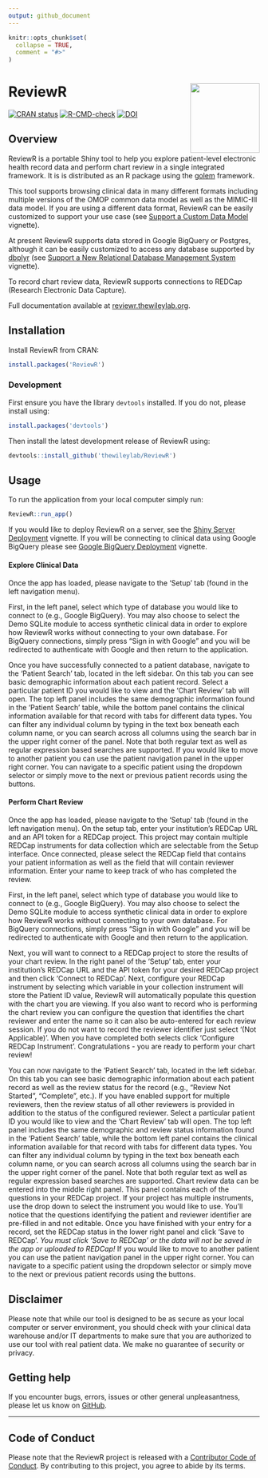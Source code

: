 ```yaml
---
output: github_document
---
```


<!-- README.md is generated from README.Rmd. Please edit that file -->

```r
knitr::opts_chunk$set(
  collapse = TRUE,
  comment = "#>"
)
```

# ReviewR <a href='https://reviewr.thewileylab.org'><img src='man/figures/logo.svg' align="right" height="139" /></a>

<!-- badges: start -->
[![CRAN status](https://www.r-pkg.org/badges/version/ReviewR)](https://CRAN.R-project.org/package=ReviewR)
[![R-CMD-check](https://github.com/thewileylab/ReviewR/workflows/R-CMD-check/badge.svg)](https://github.com/thewileylab/ReviewR/actions)
[![DOI](https://zenodo.org/badge/DOI/10.5281/zenodo.1488534.svg)](https://doi.org/10.5281/zenodo.1488534)
<!-- badges: end -->

## Overview

ReviewR is a portable Shiny tool to help you explore patient-level electronic health record data and perform chart review in a single integrated framework. It is is distributed as an R package using the [golem](https://thinkr-open.github.io/golem/) framework.

This tool supports browsing clinical data in many different formats including multiple versions of the OMOP common data model as well as the MIMIC-III data model. If you are using a different data format, ReviewR can be easily customized to support your use case (see [Support a Custom Data Model](https://reviewr.thewileylab.org/articles/customize_support_new_datamodel.html) vignette).

At present ReviewR supports data stored in Google BigQuery or Postgres, although it can be easily customized to access any database supported by [dbplyr](https://dbplyr.tidyverse.org/) (see [Support a New Relational Database Management System](https://reviewr.thewileylab.org/articles/customize_support_new_rdbms.html) vignette). 

To record chart review data, ReviewR supports connections to REDCap (Research Electronic Data Capture). 

Full documentation available at [reviewr.thewileylab.org](https://reviewr.thewileylab.org).

## Installation

Install ReviewR from CRAN:

```r
install.packages('ReviewR')
```

### Development

First ensure you have the library `devtools` installed. If you do not, please install using:

```r
install.packages('devtools')
```

Then install the latest development release of ReviewR using:
```r
devtools::install_github('thewileylab/ReviewR')
```


## Usage

To run the application from your local computer simply run:
```r
ReviewR::run_app()
```

If you would like to deploy ReviewR on a server, see the [Shiny Server Deployment](https://reviewr.thewileylab.org/articles/deploy_server.html) vignette. If you will be connecting to clinical data using Google BigQuery please see [Google BigQuery Deployment](https://reviewr.thewileylab.org/articles/deploy_bigquery.html) vignette.

#### Explore Clinical Data

Once the app has loaded, please navigate to the 'Setup' tab (found in the left navigation menu).

First, in the left panel, select which type of database you would like to connect to (e.g., Google BigQuery). You may also choose to select the Demo SQLite module to access synthetic clinical data in order to explore how ReviewR works without connecting to your own database. For BigQuery connections, simply press "Sign in with Google" and you will be redirected to authenticate with Google and then return to the application. 

Once you have successfully connected to a patient database, navigate to the 'Patient Search' tab, located in the left sidebar. On this tab you can see basic demographic information about each patient record. Select a particular patient ID you would like to view and the 'Chart Review' tab will open. The top left panel includes the same demographic information found in the 'Patient Search' table, while the bottom panel contains the clinical information available for that record with tabs for different data types. You can filter any individual column by typing in the text box beneath each column name, or you can search across all columns using the search bar in the upper right corner of the panel. Note that both regular text as well as regular expression based searches are supported. If you would like to move to another patient you can use the patient navigation panel in the upper right corner. You can navigate to a specific patient using the dropdown selector or simply move to the next or previous patient records using the buttons. 

#### Perform Chart Review

Once the app has loaded, please navigate to the 'Setup' tab (found in the left navigation menu). On the setup tab, enter your institution's REDCap URL and an API token for a REDCap project. This project may contain multiple REDCap instruments for data collection which are selectable from the Setup interface. Once connected, please select the REDCap field that contains your patient information as well as the field that will contain reviewer information. Enter your name to keep track of who has completed the review.

First, in the left panel, select which type of database you would like to connect to (e.g., Google BigQuery). You may also choose to select the Demo SQLite module to access synthetic clinical data in order to explore how ReviewR works without connecting to your own database. For BigQuery connections, simply press "Sign in with Google" and you will be redirected to authenticate with Google and then return to the application.

Next, you will want to connect to a REDCap project to store the results of your chart review. In the right panel of the 'Setup' tab, enter your institution's REDCap URL and the API token for your desired REDCap project and then click 'Connect to REDCap'. Next, configure your REDCap instrument by selecting which variable in your collection instrument will store the Patient ID value, ReviewR will automatically populate this question with the chart you are viewing. If you also want to record who is performing the chart review you can configure the question that identifies the chart reviewer and enter the name so it can also be auto-entered for each review session. If you do not want to record the reviewer identifier just select '(Not Applicable)'. When you have completed both selects click 'Configure REDCap Instrument'.  Congratulations - you are ready to perform your chart review!

You can now navigate to the 'Patient Search' tab, located in the left sidebar. On this tab you can see basic demographic information about each patient record as well as the review status for the record (e.g., "Review Not Started", "Complete", etc.). If you have enabled support for multiple reviewers, then the review status of all other reviewers is provided in addition to the status of the configured reviewer. Select a particular patient ID you would like to view and the 'Chart Review' tab will open. The top left panel includes the same demographic and review status information found in the 'Patient Search' table, while the bottom left panel contains the clinical information available for that record with tabs for different data types. You can filter any individual column by typing in the text box beneath each column name, or you can search across all columns using the search bar in the upper right corner of the panel. Note that both regular text as well as regular expression based searches are supported. Chart review data can be entered into the middle right panel. This panel contains each of the questions in your REDCap project. If your project has multiple instruments, use the drop down to select the instrument you would like to use. You'll notice that the questions identifying the patient and reviewer identifier are pre-filled in and not editable. Once you have finished with your entry for a record, set the REDCap status in the lower right panel and click 'Save to REDCap'. *You must click 'Save to REDCap' or the data will not be saved in the app or uploaded to REDCap!* If you would like to move to another patient you can use the patient navigation panel in the upper right corner. You can navigate to a specific patient using the dropdown selector or simply move to the next or previous patient records using the buttons. 

## Disclaimer
Please note that while our tool is designed to be as secure as your local computer or server environment, you should check with your clinical data warehouse and/or IT departments to make sure that you are authorized to use our tool with real patient data. We make no guarantee of security or privacy. 

## Getting help

If you encounter bugs, errors, issues or other general unpleasantness, please let us know on [GitHub](https://github.com/thewileylab/ReviewR/issues).

---
## Code of Conduct
  
  Please note that the ReviewR project is released with a [Contributor Code of Conduct](https://reviewr.thewileylab.org/CODE_OF_CONDUCT.html). By contributing to this project, you agree to abide by its terms.

